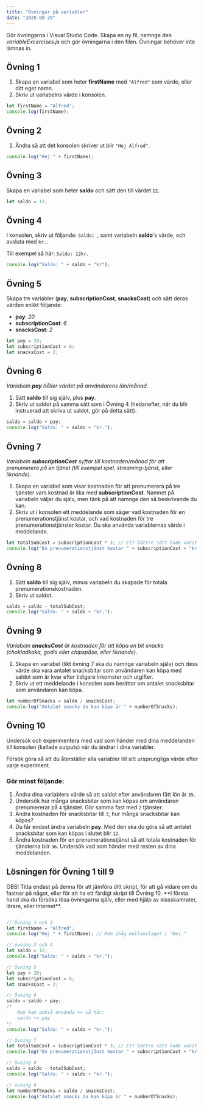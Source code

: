 ```yaml
---
title: "Övningar på variabler"
date: "2020-08-20"
---
```


Gör övningarna i Visual Studio Code. Skapa en ny fil, namnge den *variableExcercises.js* och gör övningarna i den filen.
Övningar behöver inte lämnas in.

## Övning 1
1. Skapa en variabel som heter **firstName** med `"Alfred"` som värde, eller ditt eget namn.
2. Skriv ut variabelns värde i konsolen.

<PracticeContainer>

```js
let firstName = "Alfred";
console.log(firstName);
```

</PracticeContainer>


## Övning 2
1. Ändra så att det konsolen skriver ut blir `"Hej Alfred"`.

<PracticeContainer>

```js
console.log("Hej " + firstName);
```

</PracticeContainer>

## Övning 3
Skapa en variabel som heter **saldo** och sätt den till värdet `12`.

<PracticeContainer>

```js
let saldo = 12;
```

</PracticeContainer>

## Övning 4
I konsolen, skriv ut följande: `Saldo: `, samt variabeln **saldo**'s värde, och avsluta med `kr.`.

Till exempel så här: `Saldo: 12kr`.

<PracticeContainer>

```js
console.log("Saldo: " + saldo + "kr");
```

</PracticeContainer>

## Övning 5
Skapa tre variabler (**pay**, **subscriptionCost**, **snacksCost**) och sätt deras värden enlikt följande:
- **pay**: *20*
- **subscriptionCost**: *6*
- **snacksCost**: *2*

<PracticeContainer>

```js
let pay = 20;
let subscriptionCost = 6;
let snacksCost = 2;
```

</PracticeContainer>

## Övning 6
*Variabeln **pay** håller värdet på användarens lön/månad.*

1. Sätt **saldo** till sig själv, plus **pay**.
2. Skriv ut saldot på samma sätt som i Övning 4 (hedanefter, när du blir instruerad att skriva ut saldot, gör på detta sätt).

<PracticeContainer>

```js
saldo = saldo + pay;
console.log("Saldo: " + saldo + "kr.");
```

</PracticeContainer>

## Övning 7
*Variabeln **subscriptionCost** syftar till kostnaden/månad för att prenumerera på en tjänst (till exempel spel, streaming-tjänst, eller liknande).*

1. Skapa en variabel som visar kostnaden för att prenumerera på tre tjänster vars kostnad är lika med **subscriptionCost**. Namnet på variabeln väljer du själv, men tänk på att namnge den så beskrivande du kan.
2. Skriv ut i konsolen ett meddelande som säger vad kostnaden för en prenumerationstjänst kostar, och vad kostnaden för tre prenumerationstjänster kostar. Du ska använda variablernas värde i meddelande.

<PracticeContainer>

```js
let totalSubCost = subscriptionCost * 3; // Ett bättre sätt hade varit att sätta 3an till en variabel också, tex numberOfSubs
console.log("En prenumerationstjänst kostar " + subscriptionCost + "kr. 3 prenumerationer kostar därför " + totalSubCost + "kr.");
```

</PracticeContainer>

## Övning 8
1. Sätt **saldo** till sig själv, minus variabeln du skapade för totala prenumerationskostnaden.
2. Skriv ut saldot.

<PracticeContainer>

```js
saldo = saldo - totalSubCost;
console.log("Saldo: " + saldo + "kr.");
```

</PracticeContainer>

## Övning 9
*Variabeln **snacksCost** är kostnaden för att köpa en bit snacks (chokladkaka, godis eller chipspåse, eller liknande).*

1. Skapa en variabel (likt övning 7 ska du namnge variabeln själv) och dess värde ska vara antalet snacksbitar som användaren kan köpa med saldot som är kvar efter tidigare inkomster och utgifter.
2. Skriv ut ett meddelande i konsolen som berättar om antalet snacksbitar som användaren kan köpa.

<PracticeContainer>

```js
let numberOfSnacks = saldo / snacksCost;
console.log("Antalet snacks du kan köpa är " + numberOfSnacks);
```

</PracticeContainer>

## Övning 10

Undersök och experimentera med vad som händer med dina meddelanden till konsolen (kallade outputs) när du ändrar i dina variabler.

Försök göra så att du återställer alla variabler till sitt ursprungliga värde efter varje experiment.

### Gör minst följande:
1. Ändra dina variablers värde så att saldot efter användaren fått lön är `35`.
2. Undersök hur många snacksbitar som kan köpas om användaren prenumererar på `4` tjänster. Gör samma fast med `2` tjänster.
3. Ändra kostnaden för snacksbitar till `3`, hur många snacksbitar kan köpas?
4. Du får endast ändra variabeln **pay**. Med den ska du göra så att antalet snacksbitar som kan köpas i slutet blir `12`.
5. Ändra kostnaden för en prenumerationstjänst så att totala kostnaden för tjänsterna blir `36`. Undersök vad som händer med resten av dina meddelanden.

## Lösningen för Övning 1 till 9

<Notice>
OBS! Titta endast på denna för att jämföra ditt skript, för att gå vidare om du fastnar på något, eller för att ha ett färdigt skript till Övning 10. **I första hand ska du försöka lösa övningarna själv, eller med hjälp av klasskamrater, lärare, eller internet**.
</Notice>

<PracticeContainer>

```js

// Övning 1 och 2
let firstName = "Alfred";
console.log("Hej " + firstName); // Kom ihåg mellanslaget i "Hej "

// övning 3 och 4
let saldo = 12;
console.log("Saldo: " + saldo + "kr.");

// Övning 5
let pay = 20;
let subscriptionCost = 6;
let snacksCost = 2;

// Övning 6
saldo = saldo + pay;
/*
    Man kan också använda += så här:
    saldo += pay
*/
console.log("Saldo: " + saldo + "kr.");

// Övning 7
let totalSubCost = subscriptionCost * 3; // Ett bättre sätt hade varit att sätta 3an till en variabel också, tex numberOfSubs
console.log("En prenumerationstjänst kostar " + subscriptionCost + "kr. 3 prenumerationer kostar därför " + totalSubCost + "kr.");

// Övning 8
saldo = saldo - totalSubCost;
console.log("Saldo: " + saldo + "kr.");

// övning 9
let numberOfSnacks = saldo / snacksCost;
console.log("Antalet snacks du kan köpa är " + numberOfSnacks);
```

</PracticeContainer>